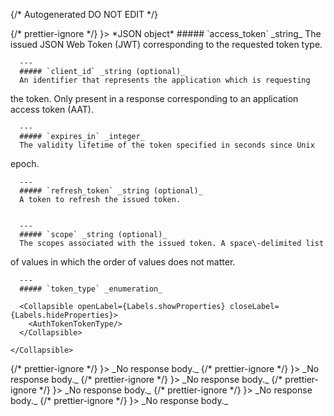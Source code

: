 {/* Autogenerated DO NOT EDIT  */}


<TabbedSection tabLabel='Status Code'>
  {/* prettier-ignore */}
  <Tab title={<StatusCode code={"201"} />}>
    *JSON object*
    <Collapsible openLabel={Labels.showProperties} closeLabel={Labels.hideProperties} defaultOpen={true}>
      ##### `access_token` _string_
      The issued JSON Web Token (JWT) corresponding to the requested
token type.

          
        
      ---
      ##### `client_id` _string (optional)_
      An identifier that represents the application which is requesting
the token. Only present in a response corresponding to an
application access token (AAT).

          
        
      ---
      ##### `expires_in` _integer_
      The validity lifetime of the token specified in seconds since Unix
epoch.

          
        
      ---
      ##### `refresh_token` _string (optional)_
      A token to refresh the issued token.
          
        
      ---
      ##### `scope` _string (optional)_
      The scopes associated with the issued token. A space\-delimited list
of values in which the order of values does not matter.

          
        
      ---
      ##### `token_type` _enumeration_

      <Collapsible openLabel={Labels.showProperties} closeLabel={Labels.hideProperties}>
        <AuthTokenTokenType/>
      </Collapsible>
        
    </Collapsible>
  </Tab>
  {/* prettier-ignore */}
  <Tab title={<StatusCode code={"400"} />}>
    _No response body._
  </Tab>
  {/* prettier-ignore */}
  <Tab title={<StatusCode code={"401"} />}>
    _No response body._
  </Tab>
  {/* prettier-ignore */}
  <Tab title={<StatusCode code={"403"} />}>
    _No response body._
  </Tab>
  {/* prettier-ignore */}
  <Tab title={<StatusCode code={"429"} />}>
    _No response body._
  </Tab>
  {/* prettier-ignore */}
  <Tab title={<StatusCode code={"500"} />}>
    _No response body._
  </Tab>
  {/* prettier-ignore */}
  <Tab title={<StatusCode code={"503"} />}>
    _No response body._
  </Tab>
</TabbedSection>

